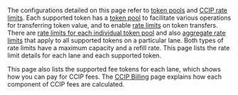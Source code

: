 
The configurations detailed on this page refer to [token pools](/ccip/architecture#token-pools) and [CCIP rate limits](/ccip/architecture#ccip-rate-limits). Each supported token has a [token pool](/ccip/architecture#token-pools) to facilitate various operations for transferring token value, and to enable [rate limits](/ccip/architecture#ccip-rate-limits) on token transfers. There are [rate limits for each individual token pool](/ccip/architecture#token-pool-rate-limit) and also [aggregate rate limits](/ccip/architecture#aggregate-rate-limit) that apply to all supported tokens on a particular lane. Both types of rate limits have a maximum capacity and a refill rate. This page lists the rate limit details for each lane and each supported token.
 
This page also lists the supported fee tokens for each lane, which shows how you can pay for CCIP fees. The [CCIP Billing](/ccip/billing) page explains how each component of CCIP fees are calculated.
